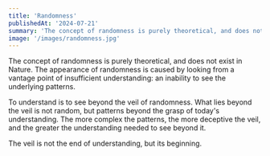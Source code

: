 ```yaml
---
title: 'Randomness'
publishedAt: '2024-07-21'
summary: 'The concept of randomness is purely theoretical, and does not exist in Nature.'
image: '/images/randomness.jpg'
---
```


The concept of randomness is purely theoretical, and does not exist in Nature. The appearance of randomness is caused by looking from a vantage point of insufficient understanding: an inability to see the underlying patterns.

To understand is to see beyond the veil of randomness. What lies beyond the veil is not random, but patterns beyond the grasp of today's understanding. The more complex the patterns, the more deceptive the veil, and the greater the understanding needed to see beyond it.

The veil is not the end of understanding, but its beginning.
